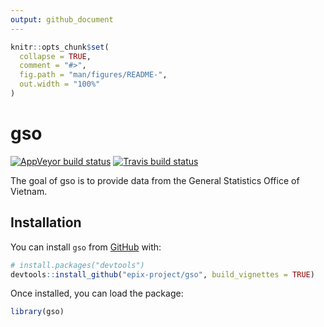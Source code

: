 ```yaml
---
output: github_document
---
```


<!-- README.md is generated from README.Rmd. Please edit that file -->

```r
knitr::opts_chunk$set(
  collapse = TRUE,
  comment = "#>",
  fig.path = "man/figures/README-",
  out.width = "100%"
)
```
# gso

<!-- badges: start -->
[![AppVeyor build status](https://ci.appveyor.com/api/projects/status/github/epix-project/gso?branch=master&svg=true)](https://ci.appveyor.com/project/epix-project/gso)
[![Travis build status](https://travis-ci.org/epix-project/gso.svg?branch=master)](https://travis-ci.org/epix-project/gso)
<!-- badges: end -->

The goal of gso is to provide data from the General Statistics Office of Vietnam.

## Installation

You can install `gso` from [GitHub](https://github.com/epix-project/gso) with:

```r
# install.packages("devtools")
devtools::install_github("epix-project/gso", build_vignettes = TRUE)
```

Once installed, you can load the package:

```r
library(gso)
```
